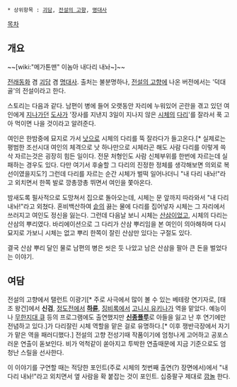  * 상위항목 : [[괴담]], [[전설의 고향]], [[명대사]]

[[목차]]
== 개요 ==
~~[wiki:"메가톤맨" 이놈아 내다리 내놔~]~~

[[전래동화]] 겸 [[괴담]] 겸 [[명대사]]. 출처는 불분명하나, [[전설의 고향]]에 나온 버전에서는 '덕대골'의 전설이라고 한다. 

스토리는 다음과 같다. 남편이 병에 들어 오랫동안 자리에 누워있어 곤란을 겪고 있던 여인에게 [[지나가던]] [[도사]]가 '장사를 지낸지 3일이 지나지 않은 [[시체]]의 [[다리]]'를 잘라서 푹 고아 먹이면 나을 것이라고 알려준다.

여인은 한밤중에 묘지로 가서 [[낫]]으로 시체의 다리를 뚝 잘라다가 들고온다.[* 실제로는 평범한 조선시대 여인의 체격으로 낫 하나만으로 시체라곤 해도 사람 다리를 이렇게 쓱삭 자르는것은 굉장히 힘든 일이다. 전문 처형인도 사람 신체부위를 한번에 자르는데 실패하는 경우도 있다. 다만 여기서 후술할 그 다리의 진정한 정체를 생각해보면 의외로 복선이였을지도?] 그런데 다리를 자르는 순간 시체가 벌떡 일어나더니 "내 다리 내놔!"라고 외치면서 한쪽 발로 깡총깡총 뛰면서 여인을 쫓아온다.

밤새도록 필사적으로 도망쳐서 집으로 돌아오는데, 시체는 문 앞까지 따라와서 "내 다리 내놔!"라고 외쳤다. 혼비백산하여 [[솥]]의 끓는 물에 다리를 집어넣자 시체는 그 자리에서 쓰러지고 여인도 정신을 잃는다. 그런데 다음날 보니 시체는 [[산삼]]이었고, 시체의 다리는 산삼의 뿌리였다. 바리에이션으로 그 다리가 산삼 뿌리임을 본 여인이 의아해하며 다시 묘지로 가보니 시체는 없고 뿌리 한쪽이 잘린 산삼만 있다는 구절도 있다.

결국 산삼 뿌리 달인 물로 남편의 병은 씻은 듯 나았고 남은 산삼을 팔아 큰 돈을 벌었다는 이야기. 

== 여담 ==
전설의 고향에서 탤런트 이광기[* 주로 사극에서 많이 볼 수 있는 베테랑 연기자로, [태조 왕건]에서 '''신검''', [[정도전(드라마)|정도전]]에서 '''[[하륜(정도전)|하륜]]''', [[징비록(드라마)|징비록]]에서 [[고니시 유키나가]] 역을 맡았다. 예능이나 [[무한지대 큐]] 등의 프로그램에도 출연했지만 '''[[신종플루]]'''로 아들을 잃고 난 후 연기에만 전념하고 있다.]가 다리잘린 시체 역할을 맡은 걸로 유명하다.[* 이후 쟁반극장에서 자기가 맡은 역을 패러디했다.] 전설의 고향 전성기때 작품이기에 엄청나게 고어하고 공포스러운 연출이 돋보인다. 비가 억척같이 쏟아지고 투박한 연출때문에 지금 기준으로도 엄청난 스릴을 선사한다.

이 이야기를 구연할 때는 적당한 포인트(주로 시체의 첫번째 출연(?) 장면에서)에서 "내 다리 내놔!"라고 외치면서 옆 사람을 확 붙잡는 것이 포인트. 십중팔구 제대로 [[깜놀]] 한다.

